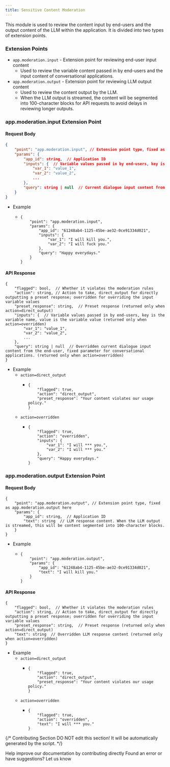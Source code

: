 ```yaml
---
title: Sensitive Content Moderation
---
```


This module is used to review the content input by end-users and the output content of the LLM within the application. It is divided into two types of extension points.

### Extension Points

* `app.moderation.input` - Extension point for reviewing end-user input content
  * Used to review the variable content passed in by end-users and the input content of conversational applications.
* `app.moderation.output` - Extension point for reviewing LLM output content
  * Used to review the content output by the LLM.
  * When the LLM output is streamed, the content will be segmented into 100-character blocks for API requests to avoid delays in reviewing longer outputs.

### app.moderation.input Extension Point

#### Request Body

```json
{
    "point": "app.moderation.input", // Extension point type, fixed as app.moderation.input here
    "params": {
        "app_id": string,  // Application ID
        "inputs": {  // Variable values passed in by end-users, key is the variable name, value is the variable value
            "var_1": "value_1",
            "var_2": "value_2",
            ...
        },
        "query": string | null  // Current dialogue input content from the end-user, fixed parameter for conversational applications.
    }
}
```

* Example
  * ```
    {
        "point": "app.moderation.input",
        "params": {
            "app_id": "61248ab4-1125-45be-ae32-0ce91334d021",
            "inputs": {
                "var_1": "I will kill you.",
                "var_2": "I will fuck you."
            },
            "query": "Happy everydays."
        }
    }
    ```

#### API Response

```
{
    "flagged": bool,  // Whether it violates the moderation rules
    "action": string, // Action to take, direct_output for directly outputting a preset response; overridden for overriding the input variable values
    "preset_response": string,  // Preset response (returned only when action=direct_output)
    "inputs": {  // Variable values passed in by end-users, key is the variable name, value is the variable value (returned only when action=overridden)
        "var_1": "value_1",
        "var_2": "value_2",
        ...
    },
    "query": string | null  // Overridden current dialogue input content from the end-user, fixed parameter for conversational applications. (returned only when action=overridden)
}
```

* Example
  * `action=direct_output`
    * ```
      {
          "flagged": true,
          "action": "direct_output",
          "preset_response": "Your content violates our usage policy."
      }
      ```
  * `action=overridden`
    * ```
      {
          "flagged": true,
          "action": "overridden",
          "inputs": {
              "var_1": "I will *** you.",
              "var_2": "I will *** you."
          },
          "query": "Happy everydays."
      }
      ```

### app.moderation.output Extension Point

#### Request Body

```
{
    "point": "app.moderation.output", // Extension point type, fixed as app.moderation.output here
    "params": {
        "app_id": string,  // Application ID
        "text": string  // LLM response content. When the LLM output is streamed, this will be content segmented into 100-character blocks.
    }
}
```

* Example
  * ```
    {
        "point": "app.moderation.output",
        "params": {
            "app_id": "61248ab4-1125-45be-ae32-0ce91334d021",
            "text": "I will kill you."
        }
    }
    ```

#### API Response

```
{
    "flagged": bool,  // Whether it violates the moderation rules
    "action": string, // Action to take, direct_output for directly outputting a preset response; overridden for overriding the input variable values
    "preset_response": string,  // Preset response (returned only when action=direct_output)
    "text": string  // Overridden LLM response content (returned only when action=overridden)
}
```

* Example
  * `action=direct_output`
    * ```
      {
          "flagged": true,
          "action": "direct_output",
          "preset_response": "Your content violates our usage policy."
      }
      ```
  * `action=overridden`
    * ```
      {
          "flagged": true,
          "action": "overridden",
          "text": "I will *** you."
      }
      ```

{/*
Contributing Section
DO NOT edit this section!
It will be automatically generated by the script.
*/}

<CardGroup cols="2">
    <Card
        title="Edit this page"
        icon="pen-to-square"
        href="https://github.com/langgenius/dify-docs-mintlify/edit/main/en/guides/extension/api-based-extension/moderation.mdx"
    >
        Help improve our documentation by contributing directly
    </Card>
    <Card
        title="Report an issue"
        icon="github"
        href="https://github.com/langgenius/dify-docs-mintlify/issues/new?title=Documentation%20Issue%3A%20at&body=%23%23%20Issue%20Description%0A%3C%21--%20Please%20briefly%20describe%20the%20issue%20you%20found%20--%3E%0A%0A%23%23%20Page%20Link%0Ahttps%3A%2F%2Fgithub.com%2Flanggenius%2Fdify-docs-mintlify%2Fblob%2Fmain%2Fen/guides/extension/api-based-extension%2Fmoderation.mdx%0A%0A%23%23%20Suggested%20Changes%0A%3C%21--%20If%20you%20have%20specific%20suggestions%20for%20changes%2C%20please%20describe%20them%20here%20--%3E%0A%0A%3C%21--%20Thank%20you%20for%20helping%20improve%20our%20documentation%21%20--%3E"
    >
        Found an error or have suggestions? Let us know
    </Card>
</CardGroup>
